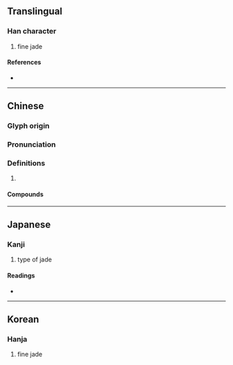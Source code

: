 {{character info/new}}
==Translingual==

===Han character===
{{Han char|rn=96|rad=玉|as=08|sn=12|four=14181|canj=MGTMC|ids=⿰𤣩其}}

# fine jade

====References====
* {{Han ref|kx=0734.280|dkj=21067|dj=1146.290|hdz=21120.030|uh=742A|ud=29738|bh=B558|bd=46424}}

----

==Chinese==
{{zh-forms}}

===Glyph origin===
{{Han etym}}

===Pronunciation===
{{zh-pron
|m=qí
|c=kei4
|mc=y
|oc=y
|cat=
}}

===Definitions===
{{zh-hanzi}}

# {{rfdef|zh}}

====Compounds====
{{zh-der|安琪兒|火樹琪花|琪樹|琪花瑤草|瑤草琪花}}

----

==Japanese==

===Kanji===
{{ja-kanji|grade=|rs=玉08}}

# type of jade

====Readings====
* {{ja-readings|on=[[き]] (ki), [[ぎ]] (gi)|kun=[[たま]] (tama)|nanori=}}

----

==Korean==

===Hanja===
{{ko-hanja|hangeul=기|eumhun=|rv=gi|mr=ki|y=ki}}

# fine jade